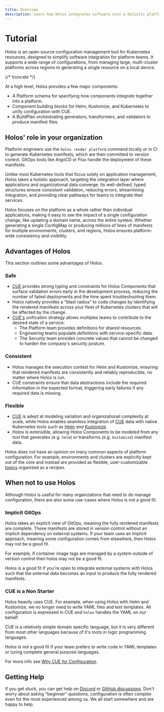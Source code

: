```yaml
---
title: Overview
description: Learn how Holos integrates software into a holistic platform.
---
```



# Tutorial

Holos is an open-source configuration management tool for Kubernetes resources,
designed to simplify software integration for platform teams. It supports a wide range of
configurations, from managing large, multi-cluster platforms across regions to
generating a single resource on a local device.

{/* truncate */}

At a high level, Holos provides a few major components:

- A Platform schema for specifying how components integrate together into a platform.
- Component building blocks for Helm, Kustomize, and Kubernetes to unify configuration with CUE.
- A BuildPlan orchestrating generators, transformers, and validators to produce manifest files.

<RenderingOverview />

## Holos' role in your organization

Platform engineers use the `holos render platform` command locally or in CI to
generate Kubernetes manifests, which are then committed to version control.
GitOps tools like ArgoCD or Flux handle the deployment of these manifests.

Unlike most Kubernetes tools that focus solely on application management, Holos
takes a holistic approach, targeting the integration layer where applications
and organizational data converge. Its well-defined, typed structures ensure
consistent validation, reducing errors, streamlining integration, and providing
clear pathways for teams to integrate their services.

Holos focuses on the platform as a whole rather than individual applications,
making it easy to see the impact of a single configuration change, like updating
a domain name, across the entire system. Whether generating a single ConfigMap
or producing millions of lines of manifests for multiple environments, clusters,
and regions, Holos ensures platform-wide consistency and visibility.

<RenderPlatformDiagram />

## Advantages of Holos

This section outlines some advantages of Holos.

### Safe

* [CUE] provides strong typing and constraints for Holos Components that surface
validation errors early in the development process, reducing the number of
failed deployments and the time spent troubleshooting them.
* Holos natively provides a "blast radius" to code
changes by identifying the rendered manifests across your fleet of Kubernetes
clusters that will be affected by the change.
* [CUE's][CUE] unification strategy allows multiples teams to contribute to the desired
state of a service:
    * The Platform team provides definitions for shared resources.
    * Engineering teams populate definitions with service-specific data.
    * The Security team provides concrete values that cannot be changed to harden the company's security posture.

### Consistent

* Holos manages the execution context for Helm and Kustomize, ensuring that
rendered manifests are consistently and reliably reproducible, no matter where
Holos is run.
* CUE constraints ensure that data abstractions include the required information
in the expected format, triggering early failures if any required data is
missing.

### Flexible

* [CUE] is adept at modeling variation and organizational complexity at scale,
while Holos enables seamless integration of [CUE] data with native Kubernetes
tools such as [Helm] and [Kustomize].
* Holos is extensible, allowing Holos Components to be modeled from any tool that
generates (e.g. `helm`) or transforms (e.g.  `kustomize`) manifest data.

Holos does not have an opinion on many common aspects of platform configuration.
For example, environments and clusters are explicitly kept out of the core and
instead are provided as flexible, user-customizable [topics] organized as a
recipes.

<RenderComponentDiagram />

## When not to use Holos

Although Holos is useful for many organizations that need to do manage
configuration, there are also some use-cases where Holos is not a good fit.

### Implicit GitOps

Holos takes an explicit view of GitOps, meaning the fully rendered manifests are
complete.  These manifests are stored in version control without an implicit
dependency on external systems.  If your team uses an implicit approach, meaning
some configuration comes from elsewhere, then Holos may not be a good fit.

For example, if container image tags are managed by a system outside of version
control then holos may not be a good fit.

Holos is a good fit if you're open to integrate external systems with Holos such
that the external data becomes an input to produce the fully rendered manifests.

### CUE is a Non Starter

Holos heavily uses CUE.  For example, when using Holos with Helm and Kustomize,
we no longer need to write YAML files and text templates.  All configuration is
expressed in CUE and `holos` handles the YAML on our behalf.

CUE is a relatively simple domain specific language, but it is very different
from most other languages because of it's roots in logic programming languages.

Holos is not a good fit if your team prefers to write code in YAML templates or
turing complete general purpose languages.

For more info see [Why CUE for Configuration].

## Getting Help

If you get stuck, you can get help on [Discord] or [GitHub discussions].  Don't
worry about asking "beginner" questions, configuration is often complex even for
the most experienced among us.  We all start somewhere and are happy to help.

[rendered manifests pattern]: https://akuity.io/blog/the-rendered-manifests-pattern
[CUE]: https://cuelang.org/
[Helm]: https://helm.sh/
[Kustomize]: https://kustomize.io/
[Discord]: https://discord.gg/JgDVbNpye7
[GitHub discussions]: https://github.com/holos-run/holos/discussions
[Why CUE for Configuration]: https://holos.run/blog/why-cue-for-configuration/
[topics]: ../topics.mdx
